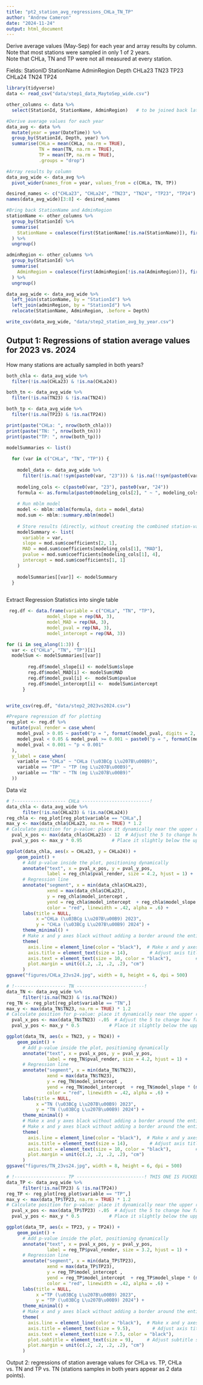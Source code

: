 ```yaml
---
title: "pt2_station_avg_regressions_CHLa_TN_TP"
author: "Andrew Cameron"
date: "2024-11-24"
output: html_document
---
```


Derive  average values (May-Sep) for each year and array results by column.										
Note that most stations were sampled in only 1 of 2 years.										
Note that CHLa, TN and TP were not all measured at every station.			

Fields:
StationID	StationName	AdminRegion	Depth	CHLa23	TN23	TP23	CHLa24	TN24	TP24	

```r
library(tidyverse)
data <- read_csv("data/step1_data_MaytoSep_wide.csv")

other_columns <- data %>% 
  select(StationId, StationName, AdminRegion)   # to be joined back later. Can't be retained in grouping/summarizing because lots of NA for StationName and AdminRegion.

#Derive average values for each year
data_avg <- data %>%
  mutate(year = year(DateTime)) %>%
  group_by(StationId, Depth, year) %>%
  summarise(CHLa = mean(CHLa, na.rm = TRUE),
            TN = mean(TN, na.rm = TRUE),
            TP = mean(TP, na.rm = TRUE),
            .groups = "drop")

#Array results by column
data_avg_wide <- data_avg %>%
  pivot_wider(names_from = year, values_from = c(CHLa, TN, TP))

desired_names <- c("CHLa23", "CHLa24", "TN23", "TN24", "TP23", "TP24")
names(data_avg_wide)[3:8] <- desired_names

#Bring back StationName and AdminRegion
stationName <- other_columns %>%
  group_by(StationId) %>%
  summarise(
    StationName = coalesce(first(StationName[!is.na(StationName)]), first(StationName))
  ) %>%
  ungroup()

adminRegion <- other_columns %>%
  group_by(StationId) %>%
  summarise(
    AdminRegion = coalesce(first(AdminRegion[!is.na(AdminRegion)]), first(AdminRegion))
  ) %>%
  ungroup()

data_avg_wide <- data_avg_wide %>%
  left_join(stationName, by = "StationId") %>%
  left_join(adminRegion, by = "StationId") %>%
  relocate(StationName, AdminRegion, .before = Depth)

write_csv(data_avg_wide, "data/step2_station_avg_by_year.csv")

```

## Output 1: Regressions of station average values for 2023 vs. 2024

How many stations are actually sampled in both years?

```r
both_chla <- data_avg_wide %>%
  filter(!is.na(CHLa23) & !is.na(CHLa24))

both_tn <- data_avg_wide %>%
  filter(!is.na(TN23) & !is.na(TN24))

both_tp <- data_avg_wide %>%
  filter(!is.na(TP23) & !is.na(TP24))

print(paste("CHLa: ", nrow(both_chla)))
print(paste("TN: ", nrow(both_tn)))
print(paste("TP: ", nrow(both_tp)))

```

```r

modelSummaries <- list()  
  
  for (var in c("CHLa", "TN", "TP")) {
  
    model_data <- data_avg_wide %>%
      filter(!is.na(!!sym(paste0(var, "23"))) & !is.na(!!sym(paste0(var, "24"))))
    
    modeling_cols <- c(paste0(var, "23"), paste0(var, "24"))
    formula <- as.formula(paste0(modeling_cols[2], " ~ ", modeling_cols[1]))
    
    # Run mblm model
    model <- mblm::mblm(formula, data = model_data)
    mod.sum <- mblm::summary.mblm(model)
    
    # Store results (directly, without creating the combined station-variable name)
    modelSummary <- list(
      variable = var,
      slope = mod.sum$coefficients[2, 1],
      MAD = mod.sum$coefficients[modeling_cols[1], "MAD"],
      pvalue = mod.sum$coefficients[modeling_cols[1], 4],
      intercept = mod.sum$coefficients[1, 1]
    )
    
    modelSummaries[[var]] <- modelSummary
  }
  
```

Extract Regression Statistics into single table

```r
 reg.df <- data.frame(variable = c("CHLa", "TN", "TP"),
               model_slope = rep(NA, 3),
               model_MAD = rep(NA, 3),
               model_pval = rep(NA, 3),
               model_intercept = rep(NA, 3))

for (i in seq_along(1:3)) {
  var <- c("CHLa", "TN", "TP")[i]
  modelSum <- modelSummaries[[var]]
      
        reg.df$model_slope[i] <- modelSum$slope
        reg.df$model_MAD[i] <- modelSum$MAD
        reg.df$model_pval[i] <-  modelSum$pvalue
        reg.df$model_intercept[i] <-  modelSum$intercept
      }


write_csv(reg.df, "data/step2_2023vs2024.csv")

#Prepare regression df for plotting
reg_plot <- reg.df %>%
  mutate(pval_render = case_when(
    model_pval > 0.05 ~ paste0("p = ", formatC(model_pval, digits = 2, format = "f")),
    model_pval < 0.05 & model_pval >= 0.001 ~ paste0("p = ", formatC(model_pval, digits = 3, format = "f")),
    model_pval < 0.001 ~ "p < 0.001"
  ),
  y_label = case_when(
    variable == "CHLa" ~ "CHLa (\u03BCg L\u207B\u00B9)",
    variable == "TP" ~ "TP (mg L\u207B\u00B9)",
    variable == "TN" ~ "TN (mg L\u207B\u00B9)"
  ))

```

Data viz

```r
# !------------------- CHLa -------------------------! 
data_chla <- data_avg_wide %>%
      filter(!is.na(CHLa23) & !is.na(CHLa24))
reg_chla <- reg_plot[reg_plot$variable == "CHLa",]
max_y <- max(data_chla$CHLa23, na.rm = TRUE) * 1.2
# Calculate position for p-value: place it dynamically near the upper right, clear of the data points
  pval_x_pos <- max(data_chla$CHLa23) - 12  # Adjust the 5 to change how far left from the max Year
  pval_y_pos <- max_y * 0.95           # Place it slightly below the upper limit of the y-axis

ggplot(data_chla, aes(x = CHLa23, y = CHLa24)) +
    geom_point() +
      # Add p-value inside the plot, positioning dynamically
      annotate("text", x = pval_x_pos, y = pval_y_pos, 
               label = reg_chla$pval_render, size = 4.2, hjust = 1) +
      # Regression line
      annotate("segment", x = min(data_chla$CHLa23), 
               xend = max(data_chla$CHLa23), 
               y = reg_chla$model_intercept , 
               yend = reg_chla$model_intercept  + reg_chla$model_slope * (max(data_chla$CHLa23)),
               color = "red", linewidth = .42, alpha = .6) +
      labs(title = NULL,
           x ="CHLa (\u03BCg L\u207B\u00B9) 2023", 
           y = "CHLa (\u03BCg L\u207B\u00B9) 2024") +
      theme_minimal() +
      # Make x and y axes black without adding a border around the entire plot
      theme(
        axis.line = element_line(color = "black"),  # Make x and y axes black
        axis.title = element_text(size = 14),        # Adjust axis title size if needed
        axis.text = element_text(size = 10, color = "black"),         # Adjust axis text size
        plot.margin = unit(c(.2, .2, .2, .2), "cm")
      )
ggsave("figures/CHLa_23vs24.jpg", width = 8, height = 6, dpi = 500)

# !------------------- TN -------------------------! 
data_TN <- data_avg_wide %>%
      filter(!is.na(TN23) & !is.na(TN24))
reg_TN <- reg_plot[reg_plot$variable == "TN",]
max_y <- max(data_TN$TN23, na.rm = TRUE) * 1.2
# Calculate position for p-value: place it dynamically near the upper right, clear of the data points
  pval_x_pos <- max(data_TN$TN23) -.05  # Adjust the 5 to change how far left from the max Year
  pval_y_pos <- max_y * 0.5           # Place it slightly below the upper limit of the y-axis

ggplot(data_TN, aes(x = TN23, y = TN24)) +
    geom_point() +
      # Add p-value inside the plot, positioning dynamically
      annotate("text", x = pval_x_pos, y = pval_y_pos, 
               label = reg_TN$pval_render, size = 4.2, hjust = 1) +
      # Regression line
      annotate("segment", x = min(data_TN$TN23), 
               xend = max(data_TN$TN23), 
               y = reg_TN$model_intercept , 
               yend = reg_TN$model_intercept  + reg_TN$model_slope * (max(data_TN$TN23)),
               color = "red", linewidth = .42, alpha = .6) +
      labs(title = NULL,
           x ="TN (\u03BCg L\u207B\u00B9) 2023", 
           y = "TN (\u03BCg L\u207B\u00B9) 2024") +
      theme_minimal() +
      # Make x and y axes black without adding a border around the entire plot
      # Make x and y axes black without adding a border around the entire plot
      theme(
        axis.line = element_line(color = "black"),  # Make x and y axes black
        axis.title = element_text(size = 14),        # Adjust axis title size if needed
        axis.text = element_text(size = 10, color = "black"),         # Adjust axis text size
        plot.margin = unit(c(.2, .2, .2, .2), "cm")
      )
ggsave("figures/TN_23vs24.jpg", width = 8, height = 6, dpi = 500)

# !------------------- TP -------------------------! THIS ONE IS FUCKED UP ???
data_TP <- data_avg_wide %>%
      filter(!is.na(TP23) & !is.na(TP24))
reg_TP <- reg_plot[reg_plot$variable == "TP",]
max_y <- max(data_TP$TP23, na.rm = TRUE) * 1.2
# Calculate position for p-value: place it dynamically near the upper right, clear of the data points
  pval_x_pos <- max(data_TP$TP23) -.05  # Adjust the 5 to change how far left from the max Year
  pval_y_pos <- max_y * 0.5           # Place it slightly below the upper limit of the y-axis

ggplot(data_TP, aes(x = TP23, y = TP24)) +
    geom_point() +
      # Add p-value inside the plot, positioning dynamically
      annotate("text", x = pval_x_pos, y = pval_y_pos, 
               label = reg_TP$pval_render, size = 3.2, hjust = 1) +
      # Regression line
      annotate("segment", x = min(data_TP$TP23), 
               xend = max(data_TP$TP23), 
               y = reg_TP$model_intercept , 
               yend = reg_TP$model_intercept  + reg_TP$model_slope * (max(data_TP$TP23)),
               color = "red", linewidth = .42, alpha = .6) +
      labs(title = NULL,
           x ="TP (\u03BCg L\u207B\u00B9) 2023", 
           y = "TP (\u03BCg L\u207B\u00B9) 2024") +
      theme_minimal() +
      # Make x and y axes black without adding a border around the entire plot
      theme(
        axis.line = element_line(color = "black"),  # Make x and y axes black
        axis.title = element_text(size = 9.5),        # Adjust axis title size if needed
        axis.text = element_text(size = 7.5, color = "black"),         # Adjust axis text size
        plot.subtitle = element_text(size = 9),     # Adjust subtitle size
        plot.margin = unit(c(.2, .2, .2, .2), "cm")
      )

```

Output 2: regressions of station average values for CHLa vs. TP, CHLa vs. TN and TP vs. TN (stations samples in both years appear as 2 data points).	

```r

```